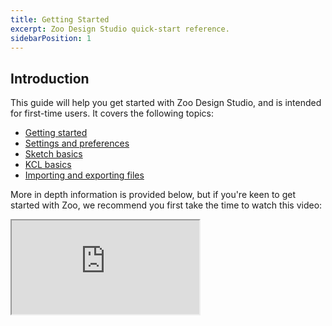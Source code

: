 ```yaml
---
title: Getting Started
excerpt: Zoo Design Studio quick-start reference.
sidebarPosition: 1
---
```


## Introduction

This guide will help you get started with Zoo Design Studio, and is intended for first-time users.
It covers the following topics:

-   [Getting started](#getting-started)
-   [Settings and preferences](#settings-and-preferences)
-   [Sketch basics](#sketch-basics)
-   [KCL basics](#kcl-basics)
-   [Importing and exporting files](#importing-and-exporting-files)

More in depth information is provided below, but if you're keen to get started with Zoo, we
recommend you first take the time to watch this video:

<div style={{ maxWidth: '800px', margin: '0 auto' }}>
    <div style={{ position: 'relative', width: '100%', paddingBottom: '56.25%' }}>
        <iframe
            src="https://youtu.be/RztSzq5qCqo"
            allowfullscreen="allowfullscreen"
            mozallowfullscreen="mozallowfullscreen"
            msallowfullscreen="msallowfullscreen"
            oallowfullscreen="oallowfullscreen"
            webkitallowfullscreen="webkitallowfullscreen"
            style={{
                position: 'absolute',
                top: 0,
                left: 0,
                width: '100%',
                height: '100%',
            }}
        />
    </div>
</div>

## Getting started

Every time you launch Zoo Design Studio, you will be greeted by a project dashboard. This is your
starting point for creating and managing your design projects.

When you launch Zoo Design Studio for the fisrt time, this dashboard will be empty. To get started,
click _Create Project_, enter a name, and press _Enter_ to open a blank scene. Alternatively, select
_Generate with Text-to-CAD_ to create a model from a prompt (one credit per prompt; free plans
include 40 credits/month) or _Create from Sample_ to open a pre-built part.

## Settings and preferences

To adjust your settings, click the _Settings_ button that's available from the main menu, and
indicated by the gear icon. This will allow you to configure:

-   _Project directory_: where your projects are saved on your computer.
-   _Telemetry_: whether or not to send metadata to Zoo that will help us improve the product.
-   _Keyboard shortcuts_: keyboard shortcuts for various commands.
-   _Machine API server discovery_: a service which locates 3D printers on your local network to
    allow printing direct from Zoo Design Studio.
-   _Version_ information: the version of Zoo Design Studio you are currently using.

You can also adjust your preferences for model navigation mode, theme, and units of measurement.

This video provides a more in-depth overview of the settings and preferences available in Zoo Design
Studio:

<div style={{ maxWidth: '800px', margin: '0 auto' }}>
    <div style={{ position: 'relative', width: '100%', paddingBottom: '56.25%' }}>
        <iframe
            src="https://youtu.be/5YcvNJKk-T8"
            allowfullscreen="allowfullscreen"
            mozallowfullscreen="mozallowfullscreen"
            msallowfullscreen="msallowfullscreen"
            oallowfullscreen="oallowfullscreen"
            webkitallowfullscreen="webkitallowfullscreen"
            style={{
                position: 'absolute',
                top: 0,
                left: 0,
                width: '100%',
                height: '100%',
            }}
        />
    </div>
</div>

## Sketch basics

To begin creating geometry, open a project and click the _Start Sketch_ button. This will prompt you
for a plane on which to sketch, and then you will enter 2D sketching mode. This will allow you to:

-   Draw geometric elements such as lines, arcs, and circles on the active workplane.
-   Add dimensions and constraints to control the size, shape, and position of your geometry.
-   Use the sketch toolbar to access common operations like mirror.
-   When finished, click _Exit Sketch_ and select a 3D feature such as _Extrude_, _Revolve_, or
    _Sweep_ from the feature toolbar to create a solid model.

<div style={{ maxWidth: '800px', margin: '0 auto' }}>
    <div style={{ position: 'relative', width: '100%', paddingBottom: '56.25%' }}>
        <iframe
            src="https://youtu.be/zIgakD3pluk"
            allowfullscreen="allowfullscreen"
            mozallowfullscreen="mozallowfullscreen"
            msallowfullscreen="msallowfullscreen"
            oallowfullscreen="oallowfullscreen"
            webkitallowfullscreen="webkitallowfullscreen"
            style={{
                position: 'absolute',
                top: 0,
                left: 0,
                width: '100%',
                height: '100%',
            }}
        />
    </div>
</div>

## KCL basics

Zoo Design Studio uses a custom programming language, KCL, for geometry creation. When you use the
graphical user interface to create geometry by sketching and extruding, our system generates KCL.
However, you can also write KCL directly, allowing you to create complex models using commands and
functions. We also store your KCL code in text files with `.kcl` extension—so we refer to these as
KCL files.

A range of KCL-based sample parts are provided as reference models for use within Zoo Design Studio.
To access these:

-   Click _Create from Sample_ on the project dashboard to browse available KCL examples.
-   Select a sample to clone it into your workspace for examination or modification.
-   Use the feature tree to inspect how the model was constructed.
-   Apply measurement tools to analyze dimensions and geometry.
-   Modify parameters or features as needed to customize the part for your requirements.

<div style={{ maxWidth: '800px', margin: '0 auto' }}>
    <div style={{ position: 'relative', width: '100%', paddingBottom: '56.25%' }}>
        <iframe
            src="https://youtu.be/aoxBIEbUggA"
            allowfullscreen="allowfullscreen"
            mozallowfullscreen="mozallowfullscreen"
            msallowfullscreen="msallowfullscreen"
            oallowfullscreen="oallowfullscreen"
            webkitallowfullscreen="webkitallowfullscreen"
            style={{
                position: 'absolute',
                top: 0,
                left: 0,
                width: '100%',
                height: '100%',
            }}
        />
    </div>
</div>

## Importing and exporting files

Zoo Design Studio supports various file formats for interoperability with other CAD systems:

-   _Importing_: Add external models to your project by either dragging and dropping files directly
    into the workspace or selecting _File → Import_ from the menu. Supported formats include STEP,
    IGES, and STL.
-   _Exporting_: Save your designs for use in other applications by choosing _File → Export_ and
    selecting your desired format: `STEP`, `STL`, `gLTF`, `OBJ`, or `PLY`.
-   For models created with the Text-to-CAD feature, your generated geometry is automatically saved
    in the project folder and can be exported to any supported format at any time.
